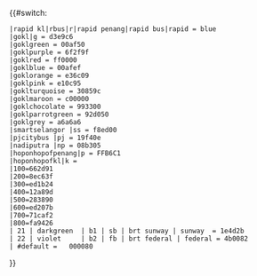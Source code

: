 {{#switch:{{lc:{{{1}}}}}
 |rapid kl|rbus|r|rapid penang|rapid bus|rapid = blue
 |gokl|g = d3e9c6
 |goklgreen = 00af50
 |goklpurple = 6f2f9f
 |goklred = ff0000
 |goklblue = 00afef
 |goklorange = e36c09
 |goklpink = e10c95
 |goklturquoise = 30859c
 |goklmaroon = c00000
 |goklchocolate = 993300
 |goklparrotgreen = 92d050
 |goklgrey = a6a6a6
 |smartselangor |ss = f8ed00
 |pjcitybus |pj = 19f40e
 |nadiputra |np = 08b305
 |hoponhopofpenang|p = FFB6C1
 |hoponhopofkl|k = 
 |100=662d91
 |200=8ec63f
 |300=ed1b24
 |400=12a89d
 |500=283890
 |600=ed207b
 |700=71caf2
 |800=fa9426
 | 21 | darkgreen  | b1 | sb | brt sunway | sunway  = 1e4d2b
 | 22 | violet     | b2 | fb | brt federal | federal = 4b0082
 | #default = 	000080
}}<noinclude>
{{documentation}}
</noinclude>